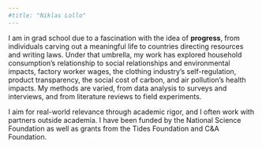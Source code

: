 ```yaml
---
#title: "Niklas Lollo"
---
```


I am in grad school due to a fascination with the idea of **progress**, from individuals carving out a meaningful life to countries directing resources and writing laws. Under that umbrella, my work has explored household consumption's relationship to social relationships and environmental impacts, factory worker wages, the clothing industry's self-regulation, product transparency, the social cost of carbon, and air pollution's health impacts. My methods are varied, from data analysis to surveys and interviews, and from literature reviews to field experiments.  

I aim for real-world relevance through academic rigor, and I often work with partners outside academia. I have been funded by the National Science Foundation as well as grants from the Tides Foundation and C&A Foundation. 